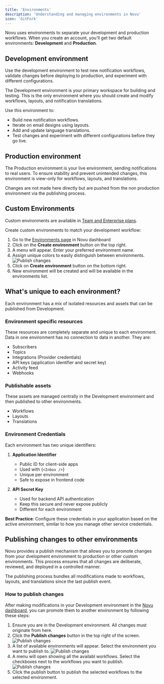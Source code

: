```yaml
---
title: 'Environments'
description: 'Understanding and managing environments in Novu'
icon: 'GitFork'
---
```


Novu uses environments to separate your development and production workflows. When you create an account, you'll get two default environments: **Development** and **Production**.

## Development environment

Use the development environment to test new notification workflows, validate changes before deploying to production, and experiment with different configurations.

The Development environment is your primary workspace for building and testing. This is the only environment where you should create and modify workflows, layouts, and notification translations.

Use this environment to:
- Build new notification workflows.
- Iterate on email designs using layouts.
- Add and update language translations.
- Test changes and experiment with different configurations before they go live.

## Production environment

The Production environment is your live environment, sending notifications to real users. To ensure stability and prevent unintended changes, this environment is view-only for workflows, layouts, and translations. 

Changes are not made here directly but are pushed from the non production environment via the publishing process.

## Custom Environments

<Callout type="info">Custom environments are available in <a href="https://novu.co/pricing" target="_blank" rel="noopener noreferrer">Team and Enterprise plans</a>.</Callout>

Create custom environments to match your development workflow:

1. Go to the [Environments page](https://dashboard.novu.co/environments) in Novu dashboard
2. Click on the **Create environment** button on the top right.
3. A menu will appear. Enter your preferred environment name.
4. Assign unique colors to easily distinguish between environments.
   ![Publish changes](/images/developer-tools/create-environment.png)
5. Click on **Create environment** button on the bottom right.
6. New environment will be created and will be available in the environments list.

## What's unique to each environment?

Each environment has a mix of isolated resources and assets that can be published from Development.

### Environment specific resources

These resources are completely separate and unique to each environment. Data in one environment has no connection to data in another. They are:

- Subscribers
- Topics
- Integrations (Provider credentials)
- API keys (application identifier and secret key)
- Activity feed
- Webhooks

### Publishable assets

These assets are managed centrally in the Development environment and then published to other environments.
- Workflows
- Layouts
- Translations

### Environment Credentials

Each environment has two unique identifiers:

1. **Application Identifier**

   - Public ID for client-side apps
   - Used with <Method href="/platform/inbox/overview">{`<Inbox />`}</Method>
   - Unique per environment
   - Safe to expose in frontend code

2. **API Secret Key**
   - Used for backend API authentication
   - Keep this secure and never expose publicly
   - Different for each environment

**Best Practice**: Configure these credentials in your application based on the active environment, similar to how you manage other service credentials.

## Publishing changes to other environments

Novu provides a publish mechanism that allows you to promote changes from your dvelopment environment to production or other custom environments. This process ensures that all changes are deliberate, reviewed, and deployed in a controlled manner.

The publishing process bundles all modifications made to workflows, layouts, and translations since the last publish event.

### How to publish changes
After making modifications in your Development environment in the [Novu dashboard](https://dashboard.novu.co), you can promote them to another environment by following these steps:

1. Ensure you are in the Development environment. All changes must originate from here.
2. Click the **Publish changes** button in the top right of the screen.
   ![Publish changes](/images/developer-tools/publish-changes.png)
3. A list of available environments will appear. Select the environment you want to publish to.
   ![Publish changes](/images/developer-tools/list-of-environment.png)
4. A menu will open showing all the availabl workflows. Select the checkboxes next to the workflows you want to publish.
   ![Publish changes](/images/developer-tools/publish-changes-modal.png)
5. Click the publish button to publish the selected workflows to the selected environment.